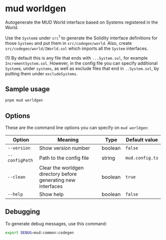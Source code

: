 # mud worldgen

Autogenerate the MUD World interface based on Systems registered in the World.

Use the `System`s under `src`<sup>1</sup> to generate the Solidity interface definitions for those `Systems` and put them in `src/codegen/world`.
Also, create `src/codegen/world/IWorld.sol` which imports all the `System` interfaces.

(1) By default this is any file that ends with `...System.sol`, for example `IncrementSystem.sol`.
However, in the config file you can specify additional `System`s, under `systems`, as well as exclude files that end in `..System.sol`, by putting them under `excludeSystems`.

## Sample usage

```sh copy
pnpm mud worldgen
```

## Options

These are the command line options you can specify on `mud worldgen`:

| Option         | Meaning                                                       | Type    | Default value   |
| -------------- | ------------------------------------------------------------- | ------- | --------------- |
| `--version`    | Show version number                                           | boolean | `false`         |
| `--configPath` | Path to the config file                                       | string  | `mud.config.ts` |
| `--clean`      | Clear the worldgen directory before generating new interfaces | boolean | `true`          |
| `--help`       | Show help                                                     | boolean | `false`         |

## Debugging

To generate debug messages, use this command:

```sh copy
export DEBUG=mud:common:codegen
```
